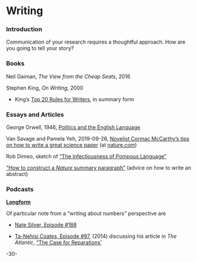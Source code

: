# Writing

### Introduction

Communication of your research requires a thoughtful approach. How are you going to tell your story?



### Books

Neil Gaiman, _The View from the Cheap Seats_, 2016

Stephen King, _On Writing_, 2000

* King's [Top 20 Rules for Writers](http://www.openculture.com/2014/03/stephen-kings-top-20-rules-for-writers.html), in summary form



### Essays and Articles

George Orwell, 1946, [Politics and the English Language](http://gutenberg.net.au/ebooks03/0300011h.html#part42)


Van Savage and Pamela Yeh, 2019-09-26, [Novelist Cormac McCarthy’s tips on how to write a great science paper](https://www.nature.com/articles/d41586-019-02918-5) (at [nature.com](https://www.nature.com/))

Rob Dimeo, sketch of ["The Infectiousness of Pompous Language"](https://www.flickr.com/photos/dimeophotos/20775615464)

["How to construct a _Nature_ summary paragraph"](http://s3-service-broker-live-19ea8b98-4d41-4cb4-be4c-d68f4963b7dd.s3.amazonaws.com/uploads/ckeditor/attachments/7808/2c_Summary_para.pdf) (advice on how to write an abstract)




### Podcasts

**[Longform](https://longform.org/podcast)**

Of particular note from a "writing about numbers" perspective are

* [Nate Silver, Episode #188](https://longform.org/posts/longform-podcast-188-nate-silver)

* [Ta-Nehisi Coates, Episode #97](https://longform.org/posts/longform-podcast-97-ta-nehisi-coates), (2014) discussing his article in _The Atlantic_, ["The Case for Reparations'](http://www.theatlantic.com/magazine/archive/2014/06/the-case-for-reparations/361631/)


-30-